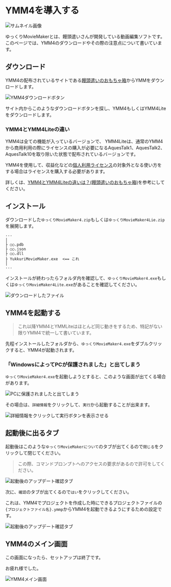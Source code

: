 # YMM4を導入する

![サムネイル画像](/assets/tips/guide/start-up/cover.png)

ゆっくりMovieMakerとは、饅頭遣いさんが開発している動画編集ソフトです。
このページでは、YMM4のダウンロードやその際の注意点について書いています。

## ダウンロード
YMM4の配布されているサイトである[饅頭遣いのおもちゃ箱](https://manjubox.net/ymm4/)からYMMをダウンロードします。

![YMM4ダウンロードボタン](/assets/tips/guide/start-up/1.png)

サイト内からこのようなダウンロードボタンを探し、YMM4もしくはYMM4Liteをダウンロードします。

### YMM4とYMM4Liteの違い
YMM4は全ての機能が入っているバージョンで、
YMM4Liteは、通常のYMM4から商用利用の際にライセンスの購入が必要になるAquesTalk1、AquesTalk2、AquesTalk10を取り除いた状態で配布されているバージョンです。

YMM4を使用して、収益化などの[個人利用ライセンス](https://www.a-quest.com/licence_free.html)の対象外となる使い方をする場合はライセンスを購入する必要があります。

詳しくは、[YMM4とYMM4Liteの違いは？(饅頭遣いのおもちゃ箱)](https://manjubox.net/ymm4/faq/etc/YMM4Lite/)を参考にしてください。

## インストール
ダウンロードした`ゆっくりMovieMaker4.zip`もしくは`ゆっくりMovieMaker4Lie.zip`を展開します。

```md:展開したフォルダの中
···
│
├ ○○.pdb
├ ○○.json
├ ○○.dll
├ YukkuriMovieMaker.exe  <== これ
│
···
```

インストールが終わったらフォルダ内を確認して、`ゆっくりMovieMaker4.exe`もしくは`ゆっくりMovieMaker4Lite.exe`があることを確認してください。

![ダウンロードしたファイル](/assets/tips/guide/start-up/2.png)

## YMM4を起動する
> これ以降YMM4とYMMLiteはほとんど同じ動きをするため、特記がない限りYMM4で統一して書いています。

先程インストールしたフォルダから、`ゆっくりMovieMaker4.exe`をダブルクリックすると、YMM4が起動されます。

### 「WindowsによってPCが保護されました」と出てしまう
`ゆっくりMovieMaker4.exe`を起動しようとすると、このような画面が出てくる場合があります。

![PCに保護されましたと出てしまう](/assets/tips/guide/start-up/3.png)

その場合は、`詳細情報`をクリックして、`実行`から起動することが出来ます。

![詳細情報をクリックして実行ボタンを表示させる](/assets/tips/guide/start-up/4.png)

## 起動後に出るタブ
起動後はこのような`ゆっくりMovieMakerについて`のタブが出てくるので`閉じる`をクリックして閉じてください。
> この際、コマンドプロンプトへのアクセスの要求があるので許可をしてください。

![起動後のアップデート確認タブ](/assets/tips/guide/start-up/5.png)

次に、`確認`のタブが出てくるので`はい`をクリックしてください。

これは、YMM4でプロジェクトを作成した時にできるプロジェクトファイルの`{プロジェクトファイル名}.ymmp`からYMM4を起動できるようにするための設定です。

![起動後のアップデート確認タブ](/assets/tips/guide/start-up/6.png)

## YMM4のメイン画面
この画面になったら、セットアップは終了です。

お疲れ様でした。

![YMM4メイン画面](/assets/tips/guide/start-up/7.png)
